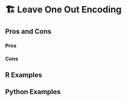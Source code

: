 # 🏗️ Leave One Out Encoding {#sec-categorical-leave-one-out}

## Pros and Cons

### Pros

### Cons

## R Examples

## Python Examples
